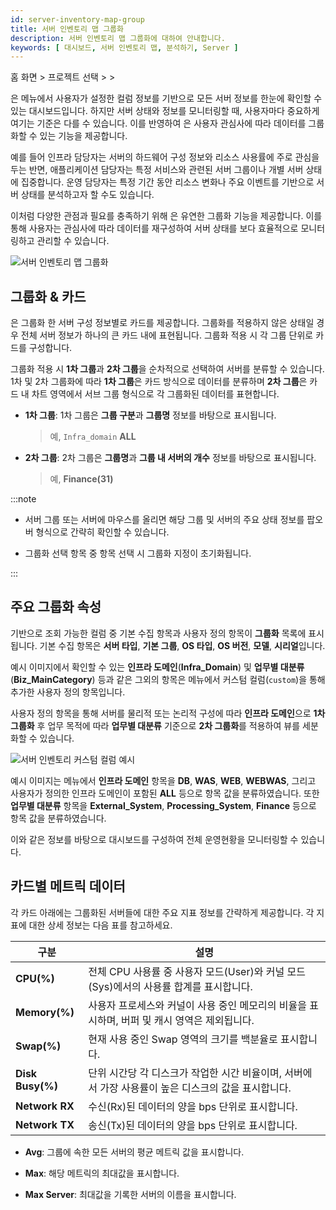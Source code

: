 ```yaml
---
id: server-inventory-map-group
title: 서버 인벤토리 맵 그룹화
description: 서버 인벤토리 맵 그룹화에 대하여 안내합니다.
keywords: [ 대시보드, 서버 인벤토리 맵, 분석하기, Server ]
---
```


홈 화면 &gt; 프로젝트 선택 &gt; <Cmdname sid="side_dashboard" className="uitext" /> &gt; <Cmdname sid="side_serverInventoryMap" className="uitext" />

<Cmdname sid="side_serverInventoryMap" className="uitext" />은 <Cmdname sid="side_serverInventory" className="uitext" /> 메뉴에서 사용자가 설정한 컬럼 정보를 기반으로 모든 서버 정보를 한눈에 확인할 수 있는 대시보드입니다. 하지만 서버 상태와 정보를 모니터링할 때, 사용자마다 중요하게 여기는 기준은 다를 수 있습니다. 이를 반영하여 <Cmdname sid="side_serverInventoryMap" className="uitext" />은 사용자 관심사에 따라 데이터를 그룹화할 수 있는 기능을 제공합니다.

예를 들어 인프라 담당자는 서버의 하드웨어 구성 정보와 리소스 사용률에 주로 관심을 두는 반면, 애플리케이션 담당자는 특정 서비스와 관련된 서버 그룹이나 개별 서버 상태에 집중합니다. 운영 담당자는 특정 기간 동안 리소스 변화나 주요 이벤트를 기반으로 서버 상태를 분석하고자 할 수도 있습니다.

이처럼 다양한 관점과 필요를 충족하기 위해 <Cmdname sid="side_serverInventoryMap" className="uitext" />은 유연한 그룹화 기능을 제공합니다. 이를 통해 사용자는 관심사에 따라 데이터를 재구성하여 서버 상태를 보다 효율적으로 모니터링하고 관리할 수 있습니다.

![서버 인벤토리 맵 그룹화](/img/server-inventory-map-group.png)

## 그룹화 & 카드 

<Cmdname sid="side_serverInventoryMap" className="uitext" />은 그룹화 한 서버 구성 정보별로 카드를 제공합니다. 그룹화를 적용하지 않은 상태일 경우 전체 서버 정보가 하나의 큰 카드 내에 표현됩니다. 그룹화 적용 시 각 그룹 단위로 카드를 구성합니다. 

그룹화 적용 시 **1차 그룹**과 **2차 그룹**을 순차적으로 선택하여 서버를 분류할 수 있습니다. 1차 및 2차 그룹화에 따라 **1차 그룹**은 카드 방식으로 데이터를 분류하며 **2차 그룹**은 카드 내 차트 영역에서 서브 그룹 형식으로 각 그룹화된 데이터를 표현합니다. 

* **1차 그룹**: 1차 그룹은 **그룹 구분**과 **그룹명** 정보를 바탕으로 표시됩니다. 

  > 예, <code class='custom-cl'>Infra_domain</code> **ALL**

* **2차 그룹**: 2차 그룹은 **그룹명**과 **그룹 내 서버의 개수** 정보를 바탕으로 표시됩니다.

  > 예, **Finance(31)**

:::note 

* 서버 그룹 또는 서버에 마우스를 올리면 해당 그룹 및 서버의 주요 상태 정보를 팝오버 형식으로 간략히 확인할 수 있습니다. 

* 그룹화 선택 항목 중 <Cmdname sid="ITM08867" className="uitext" /> 항목 선택 시 그룹화 지정이 초기화됩니다.

:::


## 주요 그룹화 속성 

<Cmdname sid="side_serverInventory" className="uitext" /> 기반으로 조회 가능한 컬럼 중 기본 수집 항목과 사용자 정의 항목이 **그룹화** 목록에 표시됩니다. 기본 수집 항목은 **서버 타입**, **기본 그룹**, **OS 타입**, **OS 버전**, **모델**, **시리얼**입니다. 

예시 이미지에서 확인할 수 있는 **인프라 도메인**(**Infra_Domain**) 및 **업무별 대분류**(**Biz_MainCategory**) 등과 같은 그외의 항목은 <Cmdname sid="side_serverInventory" className="uitext" /> 메뉴에서 커스텀 컬럼(<code class='custom-cl'>custom</code>)을 통해 추가한 사용자 정의 항목입니다.

사용자 정의 항목을 통해 서버를 물리적 또는 논리적 구성에 따라 **인프라 도메인**으로 **1차 그룹화** 후 업무 목적에 따라 **업무별 대분류** 기준으로 **2차 그룹화**를 적용하여 뷰를 세분화할 수 있습니다. 

![서버 인벤토리 커스텀 컬럼 예시](/img/server-inventory-custom-cl-ex.png)

예시 이미지는 <Cmdname sid="side_serverInventory" className="uitext" /> 메뉴에서 **인프라 도메인** 항목을 **DB**, **WAS**, **WEB**, **WEBWAS**, 그리고 사용자가 정의한 인프라 도메인이 포함된 **ALL** 등으로 항목 값을 분류하였습니다. 또한 **업무별 대분류** 항목을 **External_System**, **Processing_System**, **Finance** 등으로 항목 값을 분류하였습니다. 

이와 같은 정보를 바탕으로 <Cmdname sid="side_serverInventoryMap" className="uitext" /> 대시보드를 구성하여 전체 운영현황을 모니터링할 수 있습니다. 


## 카드별 메트릭 데이터 

각 카드 아래에는 그룹화된 서버들에 대한 주요 지표 정보를 간략하게 제공합니다. 각 지표에 대한 상세 정보는 다음 표를 참고하세요. 

|구분|설명|
|---|---|
|**CPU(%)**|전체 CPU 사용률 중 사용자 모드(User)와 커널 모드(Sys)에서의 사용률 합계를 표시합니다.|
|**Memory(%)**|사용자 프로세스와 커널이 사용 중인 메모리의 비율을 표시하며, 버퍼 및 캐시 영역은 제외됩니다.|
|**Swap(%)**|현재 사용 중인 Swap 영역의 크기를 백분율로 표시합니다.|
|**Disk Busy(%)**|단위 시간당 각 디스크가 작업한 시간 비율이며, 서버에서 가장 사용률이 높은 디스크의 값을 표시합니다.|
|**Network RX**|수신(Rx)된 데이터의 양을 bps 단위로 표시합니다.|
|**Network TX**|송신(Tx)된 데이터의 양을 bps 단위로 표시합니다.|

* **Avg**: 그룹에 속한 모든 서버의 평균 메트릭 값을 표시합니다.

* **Max**: 해당 메트릭의 최대값을 표시합니다.

* **Max Server**: 최대값을 기록한 서버의 이름을 표시합니다.
